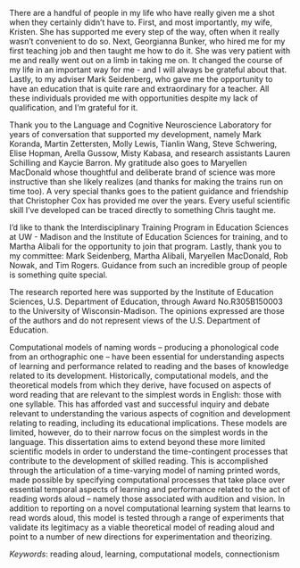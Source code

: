 \newpage
\section{Acknowledgements}
There are a handful of people in my life who have really given me a shot when they certainly didn't have to. First, and most importantly, my wife, Kristen. She has supported me every step of the way, often when it really wasn't convenient to do so. Next, Georgianna Bunker, who hired me for my first teaching job and then taught me how to do it. She was very patient with me and really went out on a limb in taking me on. It changed the course of my life in an important way for me - and I will always be grateful about that. Lastly, to my adviser Mark Seidenberg, who gave me the opportunity to have an education that is quite rare and extraordinary for a teacher. All these individuals provided me with opportunities despite my lack of qualification, and I'm grateful for it.

Thank you to the Language and Cognitive Neuroscience Laboratory for years of conversation that supported my development, namely Mark Koranda, Martin Zettersten, Molly Lewis, Tianlin Wang, Steve Schwering, Elise Hopman, Arella Gussow, Misty Kabasa, and research assistants Lauren Schilling and Kaycie Barron. My gratitude also goes to Maryellen MacDonald whose thoughtful and deliberate brand of science was more instructive than she likely realizes (and thanks for making the trains run on time too). A very special thanks goes to the patient guidance and friendship that Christopher Cox has provided me over the years. Every useful scientific skill I've developed can be traced directly to something Chris taught me.

I'd like to thank the Interdisciplinary Training Program in Education Sciences at UW - Madison and the Institute of Education Sciences for training, and to Martha Alibali for the opportunity to join that program. Lastly, thank you to my committee: Mark Seidenberg, Martha Alibali, Maryellen MacDonald, Rob Nowak, and Tim Rogers. Guidance from such an incredible group of people is something quite special.
\newpage

\centerline{\textbf{Funding}}
The research reported here was supported by the Institute of Education Sciences, U.S.
Department of Education, through Award No.R305B150003 to the University of
Wisconsin-Madison. The opinions expressed are those of the authors and do not
represent views of the U.S. Department of Education.
\newpage
\section{Abstract}
Computational models of naming words -- producing a phonological code from an orthographic one -- have been essential for understanding aspects of learning and performance related to reading and the bases of knowledge related to its development. Historically, computational models, and the theoretical models from which they derive, have focused on aspects of word reading that are relevant to the simplest words in English: those with one syllable. This has afforded vast and successful inquiry and debate relevant to understanding the various aspects of cognition and development relating to reading, including its educational implications. These models are limited, however, do to their narrow focus on the simplest words in the language. This dissertation aims to extend beyond these more limited scientific models in order to understand the time-contingent processes that contribute to the development of skilled reading. This is accomplished through the articulation of a time-varying model of naming printed words, made possible by specifying computational processes that take place over essential temporal aspects of learning and performance related to the act of reading words aloud -- namely those associated with audition and vision. In addition to reporting on a novel computational learning system that learns to read words aloud, this model is tested through a range of experiments that validate its legitimacy as a viable theoretical model of reading aloud and point to a number of new directions for experimentation and theorizing.

*Keywords*: reading aloud, learning, computational models, connectionism
